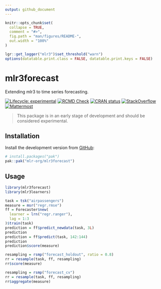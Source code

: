 ```yaml
---
output: github_document
---
```


```r
knitr::opts_chunk$set(
  collapse = TRUE,
  comment = "#>",
  fig.path = "man/figures/README-",
  out.width = "100%"
)

lgr::get_logger("mlr3")$set_threshold("warn")
options(datatable.print.class = FALSE, datatable.print.keys = FALSE)
```


# mlr3forecast

Extending mlr3 to time series forecasting.

<!-- badges: start -->
[![Lifecycle: experimental](https://img.shields.io/badge/lifecycle-experimental-orange.svg)](https://lifecycle.r-lib.org/articles/stages.html#experimental)
[![RCMD Check](https://github.com/mlr-org/mlr3forecast/actions/workflows/rcmdcheck.yaml/badge.svg)](https://github.com/mlr-org/mlr3forecast/actions/workflows/rcmdcheck.yaml)
[![CRAN status](https://www.r-pkg.org/badges/version/mlr3forecast)](https://CRAN.R-project.org/package=mlr3forecast)
[![StackOverflow](https://img.shields.io/badge/stackoverflow-mlr3-orange.svg)](https://stackoverflow.com/questions/tagged/mlr3)
[![Mattermost](https://img.shields.io/badge/chat-mattermost-orange.svg)](https://lmmisld-lmu-stats-slds.srv.mwn.de/mlr_invite/)
<!-- badges: end -->

> This package is in an early stage of development and should be considered experimental.

## Installation

Install the development version from [GitHub](https://github.com/):

```r
# install.packages("pak")
pak::pak("mlr-org/mlr3forecast")
```

## Usage

```r
library(mlr3forecast)
library(mlr3learners)

task = tsk("airpassengers")
measure = msr("regr.rmse")
ff = Forecaster$new(
  learner = lrn("regr.ranger"),
  lag = 1:3
)$train(task)
prediction = ff$predict_newdata(task, 3L)
prediction
prediction = ff$predict(task, 142:144)
prediction
prediction$score(measure)

resampling = rsmp("forecast_holdout", ratio = 0.8)
rr = resample(task, ff, resampling)
rr$score(measure)

resampling = rsmp("forecast_cv")
rr = resample(task, ff, resampling)
rr$aggregate(measure)
```
